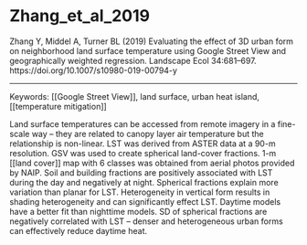 # Zhang_et_al_2019

Zhang Y, Middel A, Turner BL (2019) Evaluating the effect of 3D urban form on neighborhood land surface temperature using Google Street View and geographically weighted regression. Landscape Ecol 34:681–697. https://doi.org/10.1007/s10980-019-00794-y


---

Keywords: [[Google Street View]], land surface, urban heat island, [[temperature mitigation]]   

Land surface temperatures can be accessed from remote imagery in a fine-scale way – they are related to canopy layer air temperature but the relationship is non-linear. LST was derived from ASTER data at a 90-m resolution. GSV was used to create spherical land-cover fractions. 1-m [[land cover]] map with 6 classes was obtained from aerial photos provided by NAIP. Soil and building fractions are positively associated with LST during the day and negatively at night. Spherical fractions explain more variation than planar for LST. Heterogeneity in vertical form results in shading heterogeneity and can significantly effect LST. Daytime models have a better fit than nighttime models. SD of spherical fractions are negatively correlated with LST – denser and heterogeneous urban forms can effectively reduce daytime heat.
